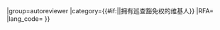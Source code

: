 {{User rights
|image=Wikipedia Autopatrolled.svg
|rights=[[Wikipedia:巡查豁免權|巡查豁免者]]
|where={{#if:{{{1|}}}|{{{1}}}|[[中文维基百科]]}}
|group=autoreviewer
|category={{#if:{{{1|}}}||拥有巡查豁免权的维基人}}
|RFA={{{RFA|}}}
|lang_code={{{lang_code|}}}
}}<noinclude>
{{documentation|Template:User rights/doc}}

[[Category:维基媒体用户框模板|{{SUBPAGENAME}}]]
</noinclude>